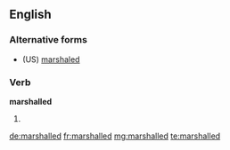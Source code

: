 ==English==

===Alternative forms===
* (US) [[marshaled]]

===Verb===
'''marshalled'''

# {{British}} {{past of|[[marshal]]}}

[[de:marshalled]]
[[fr:marshalled]]
[[mg:marshalled]]
[[te:marshalled]]